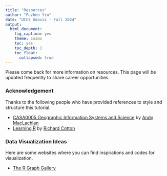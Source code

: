 ```yaml
---
title: "Resources"
author: "Fuzhen Yin"
date: "UCCS Geoviz - Fall 2024"
output: 
  html_document:
    fig_caption: yes
    theme: cosmo
    toc: yes
    toc_depth: 3
    toc_float: 
      collapsed: true
---
```


Please come back for more information on resources. This page will be updated frequently to share career opportunities. 

### Acknowledgement 
Thanks to the following people who have provided references to style and structure this tutorial. \

* [CASA0005 Geographic Information Systems and Science](https://andrewmaclachlan.github.io/CASA0005repo/index.html) by [Andy MacLachlan](https://x.com/andymaclachlan) \
* [Learning R](https://learning.oreilly.com/library/view/learning-r/9781449357160/) by [Richard Cotton](https://github.com/richierocks)

### Data Visualization Ideas
Here are some websites where you can find inspirations and codes for visualization. \

* [The R Graph Gallery](https://github.com/richierocks)
